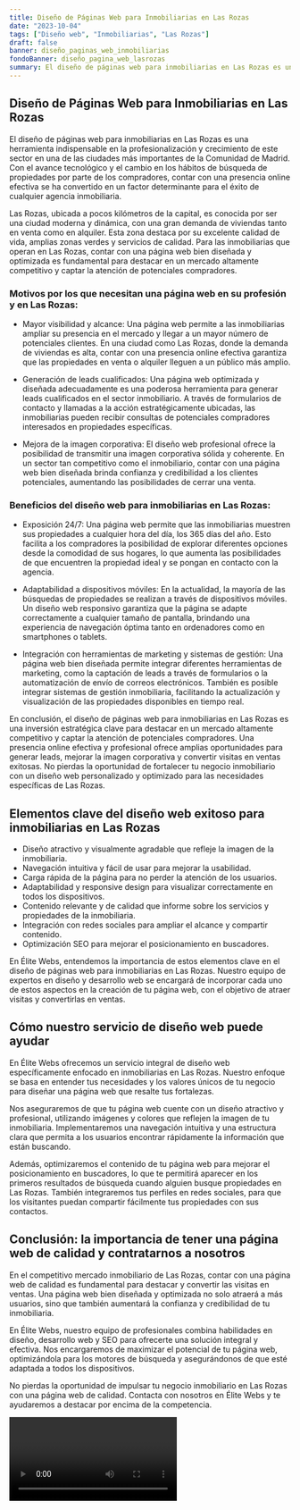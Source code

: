 ```yaml
---
title: Diseño de Páginas Web para Inmobiliarias en Las Rozas
date: "2023-10-04"
tags: ["Diseño web", "Inmobiliarias", "Las Rozas"]
draft: false
banner: diseño_paginas_web_inmobiliarias
fondoBanner: diseño_pagina_web_lasrozas
summary: El diseño de páginas web para inmobiliarias en Las Rozas es una herramienta indispensable en la profesionalización y crecimiento de este sector en una de las ciudades más importantes de la Comunidad de Madrid. Con el avance tecnológico y el cambio en los hábitos de búsqueda de propiedades por parte de los compradores, contar con una presencia online efectiva se ha convertido en un factor determinante para el éxito de cualquier agencia inmobiliaria.
---
```



## Diseño de Páginas Web para Inmobiliarias en Las Rozas

El diseño de páginas web para inmobiliarias en Las Rozas es una herramienta indispensable en la profesionalización y crecimiento de este sector en una de las ciudades más importantes de la Comunidad de Madrid. Con el avance tecnológico y el cambio en los hábitos de búsqueda de propiedades por parte de los compradores, contar con una presencia online efectiva se ha convertido en un factor determinante para el éxito de cualquier agencia inmobiliaria.

Las Rozas, ubicada a pocos kilómetros de la capital, es conocida por ser una ciudad moderna y dinámica, con una gran demanda de viviendas tanto en venta como en alquiler. Esta zona destaca por su excelente calidad de vida, amplias zonas verdes y servicios de calidad. Para las inmobiliarias que operan en Las Rozas, contar con una página web bien diseñada y optimizada es fundamental para destacar en un mercado altamente competitivo y captar la atención de potenciales compradores.

### Motivos por los que necesitan una página web en su profesión y en Las Rozas:

- Mayor visibilidad y alcance: Una página web permite a las inmobiliarias ampliar su presencia en el mercado y llegar a un mayor número de potenciales clientes. En una ciudad como Las Rozas, donde la demanda de viviendas es alta, contar con una presencia online efectiva garantiza que las propiedades en venta o alquiler lleguen a un público más amplio.

- Generación de leads cualificados: Una página web optimizada y diseñada adecuadamente es una poderosa herramienta para generar leads cualificados en el sector inmobiliario. A través de formularios de contacto y llamadas a la acción estratégicamente ubicadas, las inmobiliarias pueden recibir consultas de potenciales compradores interesados en propiedades específicas.

- Mejora de la imagen corporativa: El diseño web profesional ofrece la posibilidad de transmitir una imagen corporativa sólida y coherente. En un sector tan competitivo como el inmobiliario, contar con una página web bien diseñada brinda confianza y credibilidad a los clientes potenciales, aumentando las posibilidades de cerrar una venta.

### Beneficios del diseño web para inmobiliarias en Las Rozas:

- Exposición 24/7: Una página web permite que las inmobiliarias muestren sus propiedades a cualquier hora del día, los 365 días del año. Esto facilita a los compradores la posibilidad de explorar diferentes opciones desde la comodidad de sus hogares, lo que aumenta las posibilidades de que encuentren la propiedad ideal y se pongan en contacto con la agencia.

- Adaptabilidad a dispositivos móviles: En la actualidad, la mayoría de las búsquedas de propiedades se realizan a través de dispositivos móviles. Un diseño web responsivo garantiza que la página se adapte correctamente a cualquier tamaño de pantalla, brindando una experiencia de navegación óptima tanto en ordenadores como en smartphones o tablets.

- Integración con herramientas de marketing y sistemas de gestión: Una página web bien diseñada permite integrar diferentes herramientas de marketing, como la captación de leads a través de formularios o la automatización de envío de correos electrónicos. También es posible integrar sistemas de gestión inmobiliaria, facilitando la actualización y visualización de las propiedades disponibles en tiempo real.

En conclusión, el diseño de páginas web para inmobiliarias en Las Rozas es una inversión estratégica clave para destacar en un mercado altamente competitivo y captar la atención de potenciales compradores. Una presencia online efectiva y profesional ofrece amplias oportunidades para generar leads, mejorar la imagen corporativa y convertir visitas en ventas exitosas. No pierdas la oportunidad de fortalecer tu negocio inmobiliario con un diseño web personalizado y optimizado para las necesidades específicas de Las Rozas.

<GifSeo />

<Cta />

## Elementos clave del diseño web exitoso para inmobiliarias en Las Rozas

- Diseño atractivo y visualmente agradable que refleje la imagen de la inmobiliaria.
- Navegación intuitiva y fácil de usar para mejorar la usabilidad.
- Carga rápida de la página para no perder la atención de los usuarios.
- Adaptabilidad y responsive design para visualizar correctamente en todos los dispositivos.
- Contenido relevante y de calidad que informe sobre los servicios y propiedades de la inmobiliaria.
- Integración con redes sociales para ampliar el alcance y compartir contenido.
- Optimización SEO para mejorar el posicionamiento en buscadores.

En Élite Webs, entendemos la importancia de estos elementos clave en el diseño de páginas web para inmobiliarias en Las Rozas. Nuestro equipo de expertos en diseño y desarrollo web se encargará de incorporar cada uno de estos aspectos en la creación de tu página web, con el objetivo de atraer visitas y convertirlas en ventas.

## Cómo nuestro servicio de diseño web puede ayudar

En Élite Webs ofrecemos un servicio integral de diseño web específicamente enfocado en inmobiliarias en Las Rozas. Nuestro enfoque se basa en entender tus necesidades y los valores únicos de tu negocio para diseñar una página web que resalte tus fortalezas.

Nos aseguraremos de que tu página web cuente con un diseño atractivo y profesional, utilizando imágenes y colores que reflejen la imagen de tu inmobiliaria. Implementaremos una navegación intuitiva y una estructura clara que permita a los usuarios encontrar rápidamente la información que están buscando.

Además, optimizaremos el contenido de tu página web para mejorar el posicionamiento en buscadores, lo que te permitirá aparecer en los primeros resultados de búsqueda cuando alguien busque propiedades en Las Rozas. También integraremos tus perfiles en redes sociales, para que los visitantes puedan compartir fácilmente tus propiedades con sus contactos.

## Conclusión: la importancia de tener una página web de calidad y contratarnos a nosotros

En el competitivo mercado inmobiliario de Las Rozas, contar con una página web de calidad es fundamental para destacar y convertir las visitas en ventas. Una página web bien diseñada y optimizada no solo atraerá a más usuarios, sino que también aumentará la confianza y credibilidad de tu inmobiliaria.

En Élite Webs, nuestro equipo de profesionales combina habilidades en diseño, desarrollo web y SEO para ofrecerte una solución integral y efectiva. Nos encargaremos de maximizar el potencial de tu página web, optimizándola para los motores de búsqueda y asegurándonos de que esté adaptada a todos los dispositivos.

No pierdas la oportunidad de impulsar tu negocio inmobiliario en Las Rozas con una página web de calidad. Contacta con nosotros en Élite Webs y te ayudaremos a destacar por encima de la competencia.

<Video />

<CtaBot job="Inmobiliarias" city="Las Rozas" />

<Gmaps query="Las Rozas+españa+maps" />
